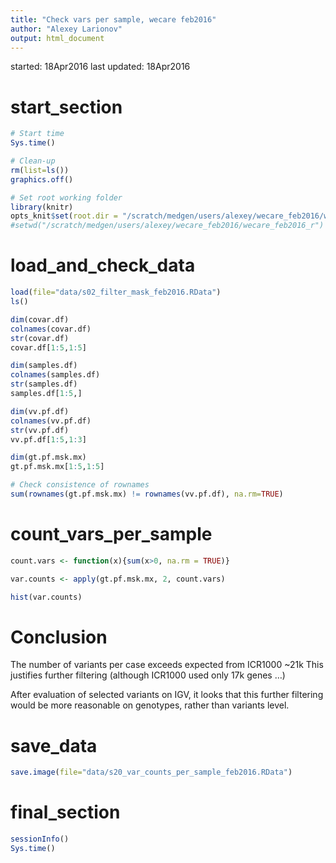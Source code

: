 ```yaml
---
title: "Check vars per sample, wecare feb2016"
author: "Alexey Larionov"
output: html_document
---
```


started: 18Apr2016
last updated: 18Apr2016

# start_section

```r

# Start time
Sys.time()

# Clean-up
rm(list=ls())
graphics.off()

# Set root working folder
library(knitr)
opts_knit$set(root.dir = "/scratch/medgen/users/alexey/wecare_feb2016/wecare_feb2016_r")
#setwd("/scratch/medgen/users/alexey/wecare_feb2016/wecare_feb2016_r")

```

# load_and_check_data

```r

load(file="data/s02_filter_mask_feb2016.RData")
ls()

dim(covar.df)
colnames(covar.df)
str(covar.df)
covar.df[1:5,1:5]

dim(samples.df)
colnames(samples.df)
str(samples.df)
samples.df[1:5,]

dim(vv.pf.df)
colnames(vv.pf.df)
str(vv.pf.df)
vv.pf.df[1:5,1:3]

dim(gt.pf.msk.mx)
gt.pf.msk.mx[1:5,1:5]

# Check consistence of rownames
sum(rownames(gt.pf.msk.mx) != rownames(vv.pf.df), na.rm=TRUE)

```

# count_vars_per_sample

```r

count.vars <- function(x){sum(x>0, na.rm = TRUE)}

var.counts <- apply(gt.pf.msk.mx, 2, count.vars)

hist(var.counts)

```

# Conclusion

The number of variants per case exceeds expected from ICR1000 ~21k
This justifies further filtering (although ICR1000 used only 17k genes ...)

After evaluation of selected variants on IGV, it looks that this further filtering 
would be more reasonable on genotypes, rather than variants level.  

# save_data

```r

save.image(file="data/s20_var_counts_per_sample_feb2016.RData")

```

# final_section

```r

sessionInfo()
Sys.time()

```
